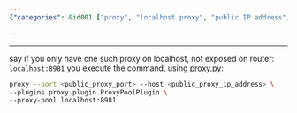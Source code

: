```yaml
---
{"categories": &id001 ["proxy", "localhost proxy", "public IP address", "router settings", "port forwarding", "ProxyPoolPlugin", "exposing localhost"], "category": "Networking", "date": "2023-02-13 06:51:19", "description": "This article provides instructions on utilizing proxy.py to establish a localhost proxy that redirects traffic to a publicly accessible IP address, enabling users to expose their sole localhost proxy without modifying router configurations. The process involves specifying the public proxy's port and IP address, incorporating the ProxyPoolPlugin plugin, and supplying the necessary localhost:8981 proxy pool information.", "tags": *id001, "title": "proxy.py forward localhost proxy to public ip address"}

---
```


------
say if you only have one such proxy on localhost, not exposed on router: `localhost:8981`
you execute the command, using [proxy.py](https://pypi.org/project/proxy.py/):
```bash
proxy --port <public_proxy_port> --host <public_proxy_ip_address> \
--plugins proxy.plugin.ProxyPoolPlugin \
--proxy-pool localhost:8981
```
